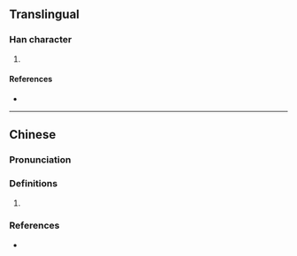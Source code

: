 {{character info/new}}
==Translingual==

===Han character===
{{Han char|rn=86|rad=火|as=06|sn=10|four=94811|canj=FHGU|ids=⿰火先}}

# {{defn|Han|sort=火06}}

====References====
* {{Han ref|kx=0669.240|dkj=18995|dj=1078.260|hdz=32199.150|uh=70CD|ud=28877|bh=D276|bd=53878}}

----

==Chinese==
{{zh-forms}}

===Pronunciation===
{{zh-pron
|m=xiǎn
|c=sin2
|cat=
}}

===Definitions===
{{zh-hanzi}}

# {{rfdef|zh}}

===References===
* {{R:twedu|C06700}}